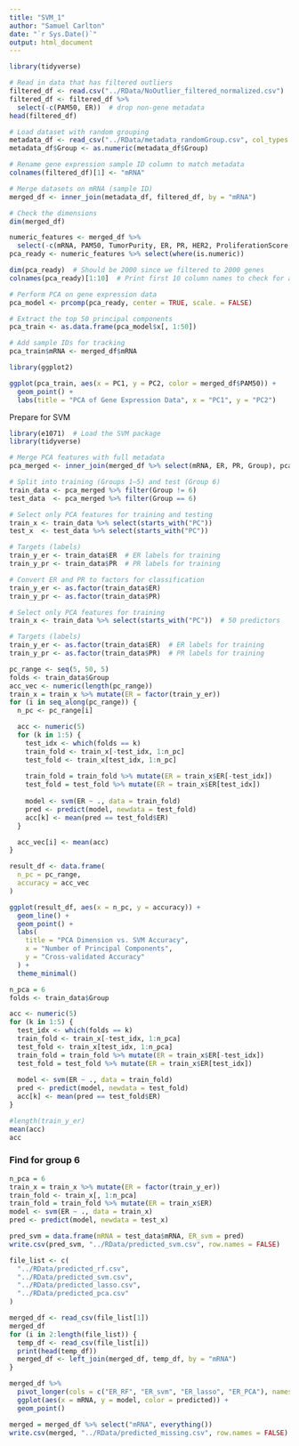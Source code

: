 ```yaml
---
title: "SVM_1"
author: "Samuel Carlton"
date: "`r Sys.Date()`"
output: html_document
---
```


```r
library(tidyverse)

# Read in data that has filtered outliers
filtered_df <- read.csv("../RData/NoOutlier_filtered_normalized.csv")
filtered_df <- filtered_df %>%
  select(-c(PAM50, ER))  # drop non-gene metadata
head(filtered_df)
```

```r
# Load dataset with random grouping
metadata_df <- read_csv("../RData/metadata_randomGroup.csv", col_types = cols())
metadata_df$Group <- as.numeric(metadata_df$Group)

# Rename gene expression sample ID column to match metadata
colnames(filtered_df)[1] <- "mRNA"

# Merge datasets on mRNA (sample ID)
merged_df <- inner_join(metadata_df, filtered_df, by = "mRNA")

# Check the dimensions
dim(merged_df)
```

```r
numeric_features <- merged_df %>%
  select(-c(mRNA, PAM50, TumorPurity, ER, PR, HER2, ProliferationScore, Group))
pca_ready <- numeric_features %>% select(where(is.numeric))
```

```r
dim(pca_ready)  # Should be 2000 since we filtered to 2000 genes
colnames(pca_ready)[1:10]  # Print first 10 column names to check for any metadata
```

```r
# Perform PCA on gene expression data
pca_model <- prcomp(pca_ready, center = TRUE, scale. = FALSE)
```

```r
# Extract the top 50 principal components
pca_train <- as.data.frame(pca_model$x[, 1:50])

# Add sample IDs for tracking
pca_train$mRNA <- merged_df$mRNA
```

```r
library(ggplot2)

ggplot(pca_train, aes(x = PC1, y = PC2, color = merged_df$PAM50)) +
  geom_point() +
  labs(title = "PCA of Gene Expression Data", x = "PC1", y = "PC2")
```

Prepare for SVM

```r
library(e1071)  # Load the SVM package
library(tidyverse)

# Merge PCA features with full metadata
pca_merged <- inner_join(merged_df %>% select(mRNA, ER, PR, Group), pca_train, by = "mRNA")

# Split into training (Groups 1–5) and test (Group 6)
train_data <- pca_merged %>% filter(Group != 6)
test_data  <- pca_merged %>% filter(Group == 6)

# Select only PCA features for training and testing
train_x <- train_data %>% select(starts_with("PC"))
test_x  <- test_data %>% select(starts_with("PC"))

# Targets (labels)
train_y_er <- train_data$ER  # ER labels for training
train_y_pr <- train_data$PR  # PR labels for training
```

```r
# Convert ER and PR to factors for classification
train_y_er <- as.factor(train_data$ER)
train_y_pr <- as.factor(train_data$PR)
```

```r
# Select only PCA features for training
train_x <- train_data %>% select(starts_with("PC"))  # 50 predictors

# Targets (labels)
train_y_er <- as.factor(train_data$ER)  # ER labels for training
train_y_pr <- as.factor(train_data$PR)  # PR labels for training
```



```r
pc_range <- seq(5, 50, 5)  
folds <- train_data$Group
acc_vec <- numeric(length(pc_range))
train_x = train_x %>% mutate(ER = factor(train_y_er))
for (i in seq_along(pc_range)) {
  n_pc <- pc_range[i]

  acc <- numeric(5)
  for (k in 1:5) {
    test_idx <- which(folds == k)
    train_fold <- train_x[-test_idx, 1:n_pc]
    test_fold <- train_x[test_idx, 1:n_pc]
    
    train_fold = train_fold %>% mutate(ER = train_x$ER[-test_idx])
    test_fold = test_fold %>% mutate(ER = train_x$ER[test_idx])
    
    model <- svm(ER ~ ., data = train_fold)
    pred <- predict(model, newdata = test_fold)
    acc[k] <- mean(pred == test_fold$ER)
  }

  acc_vec[i] <- mean(acc)
}

result_df <- data.frame(
  n_pc = pc_range,
  accuracy = acc_vec
)

ggplot(result_df, aes(x = n_pc, y = accuracy)) +
  geom_line() +
  geom_point() +
  labs(
    title = "PCA Dimension vs. SVM Accuracy",
    x = "Number of Principal Components",
    y = "Cross-validated Accuracy"
  ) +
  theme_minimal()
```


```r
n_pca = 6
folds <- train_data$Group

acc <- numeric(5)
for (k in 1:5) {
  test_idx <- which(folds == k)
  train_fold <- train_x[-test_idx, 1:n_pca]
  test_fold <- train_x[test_idx, 1:n_pca]
  train_fold = train_fold %>% mutate(ER = train_x$ER[-test_idx])
  test_fold = test_fold %>% mutate(ER = train_x$ER[test_idx])
  
  model <- svm(ER ~ ., data = train_fold)
  pred <- predict(model, newdata = test_fold)
  acc[k] <- mean(pred == test_fold$ER)
}

#length(train_y_er)
mean(acc)
acc
```


### Find for group 6

```r
n_pca = 6
train_x = train_x %>% mutate(ER = factor(train_y_er))
train_fold <- train_x[, 1:n_pca]
train_fold = train_fold %>% mutate(ER = train_x$ER)
model <- svm(ER ~ ., data = train_x)
pred <- predict(model, newdata = test_x)
```

```r
pred_svm = data.frame(mRNA = test_data$mRNA, ER_svm = pred)
write.csv(pred_svm, "../RData/predicted_svm.csv", row.names = FALSE)
```

```r
file_list <- c(
  "../RData/predicted_rf.csv",
  "../RData/predicted_svm.csv",
  "../RData/predicted_lasso.csv",
  "../RData/predicted_pca.csv"
)

merged_df <- read_csv(file_list[1])
merged_df
for (i in 2:length(file_list)) {
  temp_df <- read_csv(file_list[i])
  print(head(temp_df))
  merged_df <- left_join(merged_df, temp_df, by = "mRNA")
}
```

```r
merged_df %>% 
  pivot_longer(cols = c("ER_RF", "ER_svm", "ER_lasso", "ER_PCA"), names_to = "model", values_to = "predicted") %>%
  ggplot(aes(x = mRNA, y = model, color = predicted)) +
  geom_point() 

merged = merged_df %>% select("mRNA", everything())
write.csv(merged, "../RData/predicted_missing.csv", row.names = FALSE)
```
